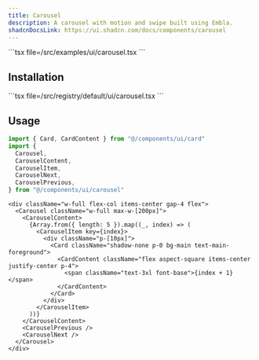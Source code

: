 ```yaml
---
title: Carousel
description: A carousel with motion and swipe built using Embla.
shadcnDocsLink: https://ui.shadcn.com/docs/components/carousel
---
```


<ComponentPreview component="carousel">
  ```tsx file=<rootDir>/src/examples/ui/carousel.tsx
  ```
</ComponentPreview>

## Installation

<Installation component="carousel">
  ```tsx file=<rootDir>/src/registry/default/ui/carousel.tsx
  ```
</Installation>

## Usage

```ts
import { Card, CardContent } from "@/components/ui/card"
import {
  Carousel,
  CarouselContent,
  CarouselItem,
  CarouselNext,
  CarouselPrevious,
} from "@/components/ui/carousel"
```

```tsx
<div className="w-full flex-col items-center gap-4 flex">
  <Carousel className="w-full max-w-[200px]">
    <CarouselContent>
      {Array.from({ length: 5 }).map((_, index) => (
        <CarouselItem key={index}>
          <div className="p-[10px]">
            <Card className="shadow-none p-0 bg-main text-main-foreground">
              <CardContent className="flex aspect-square items-center justify-center p-4">
                <span className="text-3xl font-base">{index + 1}</span>
              </CardContent>
            </Card>
          </div>
        </CarouselItem>
      ))}
    </CarouselContent>
    <CarouselPrevious />
    <CarouselNext />
  </Carousel>
</div>
```